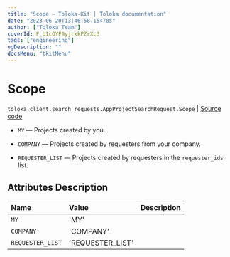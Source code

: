 ```yaml
---
title: "Scope — Toloka-Kit | Toloka documentation"
date: "2023-06-20T13:46:58.154785"
author: ["Toloka Team"]
coverId: F_bIcOYF9yjrxkPZrXc3
tags: ["engineering"]
ogDescription: ""
docsMenu: "tkitMenu"
---
```


# Scope

`toloka.client.search_requests.AppProjectSearchRequest.Scope` | [Source code](https://github.com/Toloka/toloka-kit/blob/v1.2.0/src/client/search_requests.py#L981)

* `MY` — Projects created by you.

* `COMPANY` — Projects created by requesters from your company.

* `REQUESTER_LIST` — Projects created by requesters in the `requester_ids` list.

## Attributes Description

| Name | Value | Description |
| :------| :-----------| :----------|
`MY`|'MY'|
`COMPANY`|'COMPANY'|
`REQUESTER_LIST`|'REQUESTER_LIST'|